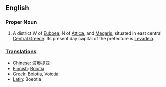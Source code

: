 ==English==
{{wikipedia}}
===Proper Noun===

#A district W of [[Euboea]], N of [[Attica]], and [[Megaris]], situated in east central [[Central Greece]].  Its present day capital of the prefecture is [[Levadeia]].

===[[Translation]]s===
*[[Chinese]]: [[波奥提亚]]
*[[Finnish]]: [[Boiotia]]
*[[Greek]]: [[Boiotia]], [[Voiotia]]
*[[Latin]]: Boeotia